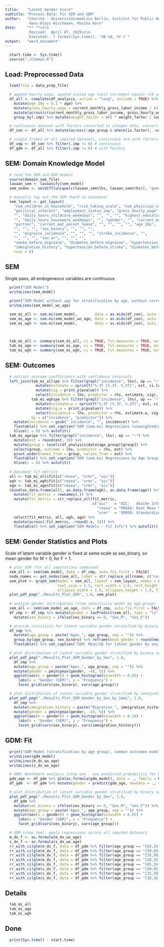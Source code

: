 ```yaml
---
title:    "Latent Gender Score"
subtitle: "Process Data: Fit SEM and GDM"
author:   "Charité - Universitätsmedizin Berlin, Institut für Public Health\n\n
           Hans-Aloys Wischmann, Mascha Kern"
date:     "** **\n\n
           Revised:  April 07, 2025\n\n
           Executed: `r format(Sys.time(), '%B %d, %Y')`"
output:   "word_document"
---
```


```r
  start.time <- Sys.time()
  source("./Common.R")
```
## Load: Preprocessed Data

```r
  load(file = data_prep_file)

  # append hourly_wage, append scaled age (unit increment equals +10 years), normalize weights
  df_all <- complete(df_analysis, action = "long", include = TRUE) %>%
    mutate(age_10y = 0.1 * age) %>%
    mutate(gross_hourly_wage = current_monthly_gross_labor_income / (4.35 * work_time)) %>%
    mutate(across(c(current_monthly_gross_labor_income, gross_hourly_wage), ~((.x - median(.x, na.rm = TRUE)) / IQR(.x, na.rm = TRUE)))) %>%
    group_by(.imp) %>% mutate(weight_factor = n() * weight_factor / sum(weight_factor, na.rm = TRUE)) %>% ungroup()

  # continuous dataset with factors converted to integer data, convert back to mids
  df_con <- df_all %>% mutate(across(!age_group & where(is.factor), ~as.integer(as.character(.x))))

  # single frames of all imputed datasets, continuous and with factors
  df_cmp <- df_con %>% filter(.imp != 0) # continuous
  df_gdm <- df_all %>% filter(.imp != 0) # with factors
```
## SEM: Domain Knowledge Model

```r
  # read the SEM and GDM models
  source(domain_sem_file)
  lavaan_sem <- lavaanify(sem_model)
  sem_nodes <- setdiff(unique(c(lavaan_sem$lhs, lavaan_sem$rhs)), "gender")

  # manually lay out the SEM (hard to automate)
  sem_layout <- get_layout(
    "num_children_in_household", "risk_taking_scale", "num_physician_visits",
    "political_interest", "employment_status_imp", "gross_hourly_wage", "",
    "", "daily_hours_childcare_weekdays", "", "", "", "highest_educational_degree", "east_german_residence",
    "", "daily_hours_housework_weekdays", "", "gender", "", "current_monthly_gross_labor_income", "",
    "partner", "current_mat_parent_leave", "", "", "", "", "age_10y",
    "", "", "", "sex_binary", "", "", "",
    "", "migraine_incidence", "", "", "", "stroke_incidence", "",
    "", "", "", "sex_or", "", "", "",
    "smoke_before_migraine", "diabetes_before_migraine", "hypertension_before_migraine",
    "immigration_history", "hypertension_before_stroke", "diabetes_before_stroke", "smoke_before_stroke",
    rows = 8)
```
## SEM

Single pass, all endogeneous variables are continuous

```r
  print("SEM Model")
  writeLines(sem_model)

  print("SEM Model without age for stratification by age, without current_mat_parent_leave for 65+")
  writeLines(sem_model_wo_age)

  sem_mi_all <- sem.mi(sem_model,        data = as.mids(df_con), auto.fix.first = FALSE)
  sem_mi_age <- sem.mi(sem_model_wo_age, data = as.mids(df_con), auto.fix.first = FALSE, group = "age_group")
  sem_mi_wgh <- sem.mi(sem_model,        data = as.mids(df_con), auto.fix.first = FALSE, sampling.weights = "weight_factor",
                                                                                         sampling.weights.normalization = "none",
                                                                                         observed.information = "h1")

  tab_mi_all <- summary(sem_mi_all, ci = TRUE, fit.measures = TRUE, output = "data.frame")
  tab_mi_age <- summary(sem_mi_age, ci = TRUE, fit.measures = TRUE, output = "data.frame")
  tab_mi_wgh <- summary(sem_mi_wgh, ci = TRUE, fit.measures = TRUE, output = "data.frame")
```
## SEM: Outcomes

```r
  # extract outcome coefficients with confidence intervals
  left_join(tab_mi_all$pe %>% filter(grepl("incidence", lhs), op == "~") %>%
              mutate(estimate = sprintf("%.3f [%.3f, %.3f]", est, ci.lower, ci.upper)) %>%
              mutate(sig = print_p(pvalue)) %>%
              select(incidence = lhs, predictor = rhs, estimate, sig),
            tab_mi_wgh$pe %>% filter(grepl("incidence", lhs), op == "~") %>%
              mutate(estimate.w = sprintf("%.3f [%.3f, %.3f]", est, ci.lower, ci.upper)) %>%
              mutate(sig.w = print_p(pvalue)) %>%
              select(incidence = lhs, predictor = rhs, estimate.w, sig.w),
            by = c("incidence", "predictor")) %>%
    mutate(incidence = gsub("_incidence", "", incidence)) %>%
    flextable() %>% set_caption("SEM (sem.mi) Regressions (unweighted/weighted)") %>%
    hline(i = 9) %>% autofit()
  tab_mi_age$pe %>% filter(grepl("incidence", lhs), op == "~") %>%
    mutate(est = round(est, 3)) %>%
    mutate(group = levels(df_analysis$data$age_group)[group]) %>%
    select(group, outcome = lhs, predictor = rhs, est) %>%
    pivot_wider(names_from = group, values_from = est) %>%
    flextable() %>% set_caption("SEM (sem.mi) Regressions by Age Group, unweighted") %>% autofit() %>%
    hline(i = 8) %>% autofit()
  
  # Document fit metrics
  all <- tab_mi_all$fit[c("rmsea", "srmr", "aic")]
  wgh <- tab_mi_wgh$fit[c("rmsea", "srmr", "aic")]
  age <- tab_mi_age$fit[c("rmsea", "srmr", "aic")]
  cbind(as.data.frame(all), as.data.frame(wgh), as.data.frame(age)) %>%
    mutate(fit_metric = rownames(.)) %>%
    mutate(fit_metric = str_replace_all(fit_metric,
                                        c("aic"   = "AIC:   Akaike Information Criterion",
                                          "rmsea" = "RMSEA: Root Mean Square Error of Approximation",
                                          "srmr"  = "SRMSR: Standardized Root Mean Square Residual"))) %>%
    select(fit_metric, all, wgh, age) %>%
    mutate(across(!fit_metric, ~round(.x, 3))) %>%
    flextable() %>% set_caption("SEM Models - Fit Info") %>% autofit()
```
## SEM: Gender Statistics and Plots

Scale of latent variable gender is fixed at same scale as sex_binary, so mean gender for M = 0, for F = 1.

```r
  # plot SEM (for all imputations combined)
  sem_all <- sem(sem_model, data = df_cmp, auto.fix.first = FALSE)
  node_names <- get_nodes(sem_all, label = str_replace_all(name, c("current_" = "", "age_10y" = "age", "_" = "\n")))
  sem_plot <- graph_sem(model = sem_all, layout = sem_layout, nodes = node_names, angle = 180.0,
                        text_size = 1.3, rect_width = 1.6, rect_height = 1.5,
                        ellipses_width = 1.0, ellipses_height = 1.0, fix_coord = TRUE)
  plot_pdf_png("./Results_Plot_SEM", 1.0, sem_plot)
  
  # analyze gender distribution (from sensitivity model by age_group)
  sem_all <- sem(sem_model_wo_age, data = df_cmp, auto.fix.first = FALSE, group = "age_group")
  df_cmp <- df_cmp %>% mutate(gender = lavPredict(sem_all, type = "lv", assemble = TRUE)[,"gender"]) %>%
    mutate(sex_binary = ifelse(sex_binary == 0, "Sex_M", "Sex_F"))

  # provide statistics for latent variable gender stratified by binary sex
  df_cmp %>%
    mutate(age_group = paste("Ages_", age_group, sep = "")) %>%
    group_by(age_group, sex_binary) %>% reframe(mean_gender = round(mean(gender), 3), sd_gender = round(sd(gender), 3)) %>%
    flextable() %>% set_caption("SEM: Mean/SD for latent gender by sex_binary") %>% autofit()

  # plot distribution of latent variable gender stratified by binary sex
  plot_pdf_png("./Results_Plot_SEM_Gender_by_Sex", 1.0,
    df_cmp %>%
    mutate(age_group = paste("Ages_", age_group, sep = "")) %>%
    mutate(gender = pmin(pmax(gender, -4), 5)) %>%
    ggplot(aes(x = gender)) + geom_histogram(binwidth = 0.05) +
      labs(x = "Gender (SEM)", y = "Frequency") +
      facet_grid(vars(sex_binary), vars(age_group)))

  # plot distribution of latent variable gender stratified by immigration background
  plot_pdf_png("./Results_Plot_SEM_Gender_by_Sex_by_Immi", 1.0,
    df_cmp %>%
    mutate(immigration_history = paste("Migration_", immigration_history, sep = "")) %>%
    mutate(gender = pmin(pmax(gender, -4), 5)) %>%
    ggplot(aes(x = gender)) + geom_histogram(binwidth = 0.10) +
      labs(x = "Gender (SEM)", y = "Frequency") +
      facet_grid(vars(sex_binary), vars(immigration_history)))
```
## GDM: Fit

```r
  print("GDM Model (stratification by age group), common outcomes model (without age)")
  writeLines(gdm_model)
  writeLines(m_dx_wo_age)
  writeLines(s_dx_wo_age)

  # GDM: Benchmark analysis (step one - use predicted probability for binary sex as proxy for gender)
  gdm_age <- df_gdm %>% glm(as.formula(gdm_model), data = ., family = binomial(link = logit))
  df_gdm  <- df_gdm %>% mutate(gender = predict(gdm_age, newdata = ., type = "response"))

  # plot distribution of latent variable gender stratified by binary sex
  plot_pdf_png("./Results_Plot_GDM_Gender_by_Sex", 1.0,
    df_gdm %>%
    mutate(sex_binary = ifelse(sex_binary == 0, "Sex_M", "Sex_F")) %>%
    mutate(age_group = paste("Ages_", age_group, sep = "")) %>%
    ggplot(aes(x = gender)) + geom_histogram(binwidth = 0.05) +
      labs(x = "Gender (GDM)", y = "Frequency") +
      facet_grid(vars(sex_binary), vars(age_group)))

  # GDM (step two), apply regressions across all imputed datasets
  m_dx_f <- as.formula(m_dx_wo_age)
  s_dx_f <- as.formula(s_dx_wo_age)
  rr_with_ci(glm(m_dx_f, data = df_gdm %>% filter(age_group == "[65,Inf)"), family = binomial(link = logit)), "Migraine Incidence, 65+")
  rr_with_ci(glm(m_dx_f, data = df_gdm %>% filter(age_group == "[50,65)"),  family = binomial(link = logit)), "Migraine Incidence, 50-64")
  rr_with_ci(glm(m_dx_f, data = df_gdm %>% filter(age_group == "[35,50)"),  family = binomial(link = logit)), "Migraine Incidence, 35-50")
  rr_with_ci(glm(m_dx_f, data = df_gdm %>% filter(age_group == "[18,35)"),  family = binomial(link = logit)), "Migraine Incidence, 18-35")
  rr_with_ci(glm(s_dx_f, data = df_gdm %>% filter(age_group == "[65,Inf)"), family = binomial(link = logit)), "Stroke Incidence, 65+")
  rr_with_ci(glm(s_dx_f, data = df_gdm %>% filter(age_group == "[50,65)"),  family = binomial(link = logit)), "Stroke Incidence, 50-64")
  rr_with_ci(glm(s_dx_f, data = df_gdm %>% filter(age_group == "[35,50)"),  family = binomial(link = logit)), "Stroke Incidence, 35-50")
  rr_with_ci(glm(s_dx_f, data = df_gdm %>% filter(age_group == "[18,35)"),  family = binomial(link = logit)), "Stroke Incidence, 18-35")
```
## Details

```r
  tab_mi_all
  tab_mi_age
  tab_mi_wgh
```
## Done

```r
  print(Sys.time() - start.time)
```